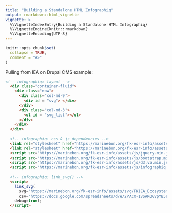 ```yaml
---
title: "Building a Standalone HTML Infographiq"
output: rmarkdown::html_vignette
vignette: >
  %\VignetteIndexEntry{Building a Standalone HTML Infographiq}
  %\VignetteEngine{knitr::rmarkdown}
  %\VignetteEncoding{UTF-8}
---
```


```r
knitr::opts_chunk$set(
  collapse = TRUE,
  comment = "#>"
)
```

Pulling from IEA on Drupal CMS example:

```html
<!-- infographiq: layout -->
  <div class="container-fluid">
    <div class="row">
      <div class="col-md-9">
        <div id = "svg"> </div>
      </div>
      <div class="col-md-3">
        <ul id = "svg_list"></ul>
      </div>
    </div>
  </div>
 
  <!-- infographiq: css & js dependencies -->
  <link rel="stylesheet" href="https://marinebon.org/fk-esr-info/assets/css/bootstrap.min.css">
  <link rel="stylesheet" href="https://marinebon.org/fk-esr-info/assets/css/infographiq.css">
  <script src="https://marinebon.org/fk-esr-info/assets/js/jquery.min.js"></script>
  <script src="https://marinebon.org/fk-esr-info/assets/js/bootstrap.min.js"></script>
  <script src='https://marinebon.org/fk-esr-info/assets/js/d3.v5.min.js'></script>
  <script src='https://marinebon.org/fk-esr-info/assets/js/infographiq.js'></script>
 
  <!-- infographiq: link_svg() -->
  <script>
    link_svg(
      svg='https://marinebon.org/fk-esr-info/assets/svg/FKIEA_Ecosystem.svg',
      csv='https://docs.google.com/spreadsheets/d/e/2PACX-1vSAROGVpYB58Zkr8P0iwJdTMRPNLZtJ07IyUn-dQ62C2HMuCEScyl8x7urCD7QbRXQYSIJwDn_wku9G/pub?gid=0&single=true&output=csv',
    debug=true);
  </script>
```